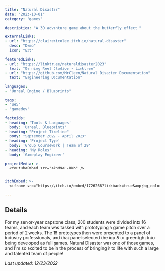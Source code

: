 ```yaml
---
title: "Natural Disaster"
date: "2022-10-01"
category: "games"

description: "A 3D adventure game about the butterfly effect."

externalLinks:
- url: "https://clairenicolee.itch.io/natural-disaster"
  desc: "Demo"
  icon: "Ext"

featuredLinks:
- url: "https://linktr.ee/naturaldisaster2023"
  text: "Burning Reel Studios - Linktree"
- url: "https://github.com/MrCleen/Natural_Disaster_Documentation"
  text: "Engineering Documentation"

languages:
- "Unreal Engine / Blueprints"

tags:
- "ue5"
- "gamedev"

factoids: 
- heading: 'Tools & Languages'
  body: 'Unreal, Blueprints'
- heading: "Project Timeline"
  body: "September 2022 - April 2023"
- heading: 'Project Type'
  body: 'Group Coursework | Team of 29'
- heading: 'My Roles'
  body: 'Gameplay Engineer'

projectMedia: >-
  <YoutubeEmbed src="aPnM9eL-8Wo" />


itchEmbed: >-
  <iframe src="https://itch.io/embed/1726266?linkback=true&amp;bg_color=afbfd2&amp;link_color=0484d1" width="552" height="167" frameborder="0"><a href="https://clairenicolee.itch.io/natural-disaster">Natural Disaster (Prototype) by ClaireNicolee, gabi_ander, Marissa Angell, Meg Mordecai</a></iframe>

---
```




<ProseWrapper>

## Details

For my senior-year capstone class, 200 students were divided into 16 teams, and each team was tasked with prototyping a game pitch over a period of 2 weeks. The 16 prototypes then were presented to a panel of industry professionals, and that panel selected the top 8 to greenlight into being developed as full games. Natural Disaster was one of those games, and I'm so excited to be in the process of bringing it to life with such a large and talented team of people!

_Last updated: 12/23/2022_

</ProseWrapper>

